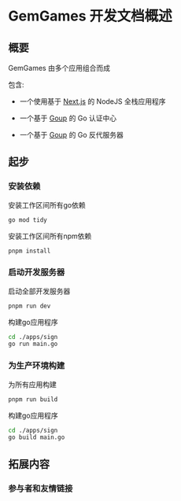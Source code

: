 # GemGames 开发文档概述

## 概要

GemGames 由多个应用组合而成

包含:

- 一个使用基于 [Next.js](https://nextjs.org) 的 NodeJS 全栈应用程序

- 一个基于 [Goup](https://github.com/startracex/goup) 的 Go 认证中心

- 一个基于 [Goup](https://github.com/startracex/goup) 的 Go 反代服务器

## 起步

### 安装依赖

安装工作区间所有go依赖

```sh
go mod tidy
```

安装工作区间所有npm依赖

```sh
pnpm install
```

### 启动开发服务器

启动全部开发服务器

```sh
pnpm run dev
```

构建go应用程序

```sh
cd ./apps/sign
go run main.go
```

### 为生产环境构建

为所有应用构建

```sh
pnpm run build
```

构建go应用程序

```sh
cd ./apps/sign
go build main.go
```

## 拓展内容

### 参与者和友情链接


<Logos />
